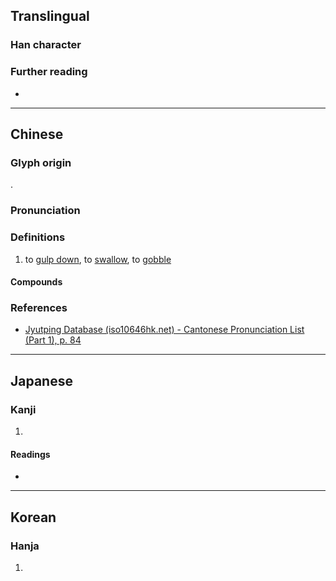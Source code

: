 {{character info}}
==Translingual==

===Han character===
{{Han char|rn=30|rad=口|as=14|sn=17|four=66033|canj=RYWE,RYWF|ids=⿰口遝}}

===Further reading===
* {{Han ref|kx=0211.290|dkj=04451|dj=0434.230|hdz=10696.150|uh=5683|ud=22147|bh=ECC5|bd=60613}}

----

==Chinese==
{{zh-forms}}

===Glyph origin===
{{Han etym}}
{{Han compound|口|遝|c1=s|c2=p|ls=psc|t1=mouth}}.

===Pronunciation===
{{zh-pron
|m=tà,tā
|c=daap6,taap3
|mc=y
|oc=y
|cat=v
}}

===Definitions===
{{head|zh|Han character}}

# to [[gulp down]], to [[swallow]], to [[gobble]]

====Compounds====
{{zh-der|嘬嚃}}

===References===
* [http://www.iso10646hk.net/jp/document/download.jsp Jyutping Database (iso10646hk.net) - Cantonese Pronunciation List (Part 1), p. 84]

----

==Japanese==

===Kanji===
{{ja-kanji|grade=|rs=口14}}

# {{rfdef|ja|sort=口14}}

====Readings====
* {{ja-readings|on=とう,たい,て|kun=すする,かまない}}

----

==Korean==

===Hanja===
{{ko-hanja|탑}}

# {{rfdef|ko|sort=口14}}